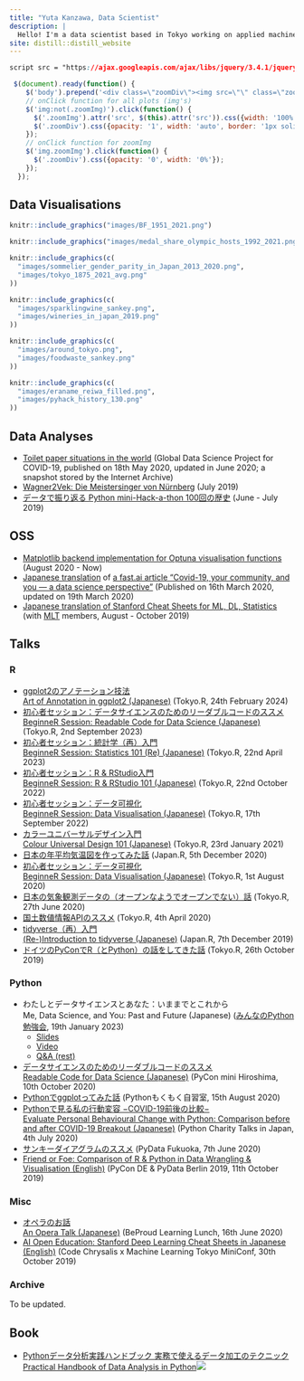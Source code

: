 ```yaml
---
title: "Yuta Kanzawa, Data Scientist"
description: |
  Hello! I'm a data scientist based in Tokyo working on applied machine learning, business intelligence and data visualisation. Always under construction.
site: distill::distill_website
---
```


```css
script src = "https://ajax.googleapis.com/ajax/libs/jquery/3.4.1/jquery.min.js"
```

```js
 $(document).ready(function() {
    $('body').prepend('<div class=\"zoomDiv\"><img src=\"\" class=\"zoomImg\"></div>');
    // onClick function for all plots (img's)
    $('img:not(.zoomImg)').click(function() {
      $('.zoomImg').attr('src', $(this).attr('src')).css({width: '100%'});
      $('.zoomDiv').css({opacity: '1', width: 'auto', border: '1px solid white', borderRadius: '5px', position: 'fixed', top: '55%', left: '50%', marginRight: '-50%', transform: 'translate(-50%, -50%)', boxShadow: '0px 0px 50px #888888', zIndex: '50', overflow: 'auto', maxHeight: '90%'});
    });
    // onClick function for zoomImg
    $('img.zoomImg').click(function() {
      $('.zoomDiv').css({opacity: '0', width: '0%'}); 
    });
  });
```

## Data Visualisations
```r
knitr::include_graphics("images/BF_1951_2021.png")
```
```r
knitr::include_graphics("images/medal_share_olympic_hosts_1992_2021.png")
```
```r
knitr::include_graphics(c(
  "images/sommelier_gender_parity_in_Japan_2013_2020.png",
  "images/tokyo_1875_2021_avg.png"
))
```
```r
knitr::include_graphics(c(
  "images/sparklingwine_sankey.png",
  "images/wineries_in_japan_2019.png"
))
```
```r
knitr::include_graphics(c(
  "images/around_tokyo.png",
  "images/foodwaste_sankey.png"
))
```
```r
knitr::include_graphics(c(
  "images/eraname_reiwa_filled.png",
  "images/pyhack_history_130.png"
))
```

## Data Analyses
- [Toilet paper situations in the world](http://web.archive.org/web/20210129183831/https://www.covid19analytics.org/post/toilet-paper-situations-in-the-world) (Global Data Science Project for COVID-19, published on 18th May 2020, updated in June 2020; a snapshot stored by the Internet Archive)
- [Wagner2Vek: Die Meistersinger von Nürnberg](Wagner2Vek_Meistersinger.html) (July 2019)
- [データで振り返る Python mini-Hack-a-thon 100回の歴史](Pyhack100thAniv.html) (June - July 2019)

## OSS
- [Matplotlib backend implementation for Optuna visualisation functions](https://github.com/optuna/optuna/pull/1756) (August 2020 - Now)
- [Japanese translation](https://qiita.com/yutakanzawa/items/89f313f4f26a3abc398e) of [a fast.ai article "Covid-19, your community, and you — a data science perspective"](https://www.fast.ai/2020/03/09/coronavirus/) (Published on 16th March 2020, updated on 19th March 2020)
- [Japanese translation of Stanford Cheat Sheets for ML, DL, Statistics](https://stanford.edu/~shervine/l/ja/teaching/) (with [MLT](https://www.mlt.ai) members, August - October 2019)

## Talks
### R
- [ggplot2のアノテーション技法<br>Art of Annotation in ggplot2 (Japanese)](TokyoR/ggplot2のアノテーション技法_TokyoR_20240224.pdf) (Tokyo.R, 24th February 2024)
- [初心者セッション：データサイエンスのためのリーダブルコードのススメ<br>BeginneR Session: Readable Code for Data Science (Japanese)](TokyoR/初心者セッション_データサイエンスのためのリーダブルコードのススメ_TokyoR_20230902.pdf) (Tokyo.R, 2nd September 2023)
- [初心者セッション：統計学（再）入門<br>BeginneR Session: Statistics 101 (Re) (Japanese)](TokyoR/初心者セッション_統計学（再）入門_TokyoR_20230422.pdf) (Tokyo.R, 22nd April 2023)
- [初心者セッション：R & RStudio入門<br>BeginneR Session: R & RStudio 101 (Japanese)](TokyoR/初心者セッション_R&RStudio入門_TokyoR_20221022.pdf) (Tokyo.R, 22nd October 2022)
- [初心者セッション：データ可視化<br>BeginneR Session: Data Visualisation (Japanese)](TokyoR/初心者セッション_データ可視化_TokyoR_20220917.pdf) (Tokyo.R, 17th September 2022)
- [カラーユニバーサルデザイン入門<br>Colour Universal Design 101 (Japanese)](TokyoR/カラーユニバーサルデザイン入門_TokyoR_20210123.pdf) (Tokyo.R, 23rd January 2021)
- [日本の年平均気温図を作ってみた話](TokyoR/日本の年平均気温図を作ってみた話_JapanR_2020_20201205.pdf) (Japan.R, 5th December 2020)
- [初心者セッション：データ可視化<br>BeginneR Session: Data Visualisation (Japanese)](TokyoR/初心者セッション_データ可視化_TokyoR_20200801.pdf) (Tokyo.R, 1st August 2020)
- [日本の気象観測データの（オープンなようでオープンでない）話](TokyoR/日本の気象観測データの（オープンなようでオープンでない）話_TokyoR_20200627.pdf) (Tokyo.R, 27th June 2020)
- [国土数値情報APIのススメ](TokyoR/国土数値情報APIのススメ_TokyoR_20200404.pdf) (Tokyo.R, 4th April 2020)
- [tidyverse（再）入門<br>(Re-)Introduction to tidyverse (Japanese)](TokyoR/Tidyverse（再）入門_JapanR_2019_20191207.pdf) (Japan.R, 7th December 2019)
- [ドイツのPyConでR（とPython）の話をしてきた話](TokyoR/ドイツのPyConでR（とPython）の話をしてきた話_TokyoR_82_20191026.pdf) (Tokyo.R, 26th October 2019)

### Python
- わたしとデータサイエンスとあなた：いままでとこれから<br>Me, Data Science, and You: Past and Future (Japanese) ([みんなのPython勉強会](https://startpython.connpass.com/event/270311/), 19th January 2023)
  - [Slides](StaPy/わたしとデータサイエンスとあなた_いままでとこれから_みんなのPython勉強会_20230119.pdf)
  - [Video](https://youtu.be/dLkJura4TYc)
  - [Q&A (rest)](https://twitter.com/info_stapy/status/1616052911259398145)
- [データサイエンスのためのリーダブルコードのススメ<br>Readable Code for Data Science (Japanese)](PyCon/PyCon_mini_Hiroshima/データサイエンスのためのリーダブルコードのススメ_PyCon_mini_Hiroshima_20201010.pdf) (PyCon mini Hiroshima, 10th October 2020)
- [Pythonでggplotってみた話](misc/Pythonでggplotってみた話_Pythonもくもく自習室_20200815.pdf) (Pythonもくもく自習室, 15th August 2020)
- [Pythonで見る私の行動変容 −COVID-19前後の比較−<br>Evaluate Personal Behavioural Change with Python: Comparison before and after COVID-19 Breakout (Japanese)](PyCon/Python_Charity_Talks_in_Japan/Pythonで見る私の行動変容_−COVID-19前後の比較−_Python_Charity_Talks_in_Japan_20200704.pdf) (Python Charity Talks in Japan, 4th July 2020)
- [サンキーダイアグラムのススメ](PyData/サンキーダイアグラムのススメ_PyData_Fukuoka_20200607.pdf) (PyData Fukuoka, 7th June 2020)
- [Friend or Foe: Comparison of R & Python in Data Wrangling & Visualisation (English)](PyConDE2019/Friend_or_Foe_Comparison_of_R_&_Python_in_Data_Wrangling_&_Visualisation_PyConDE_2019Oct.pdf) (PyCon DE & PyData Berlin 2019, 11th October 2019)

### Misc
- [オペラのお話<br>An Opera Talk (Japanese)](misc/オペラのお話_BPLL_20200616_公開用.pdf) (BeProud Learning Lunch, 16th June 2020)
- [AI Open Education: Stanford Deep Learning Cheat Sheets in Japanese (English)](MLT/AI_Open_Education_Stanford_Deep_Learning_Cheat_Sheets_in_Japanese_MLT_CodeChrysalis_20191030.pdf) (Code Chrysalis x Machine Learning Tokyo MiniConf, 30th October 2019)

### Archive
To be updated.

## Book
- [Pythonデータ分析実践ハンドブック 実務で使えるデータ加工のテクニック<br>Practical Handbook of Data Analysis in Python](https://book.impress.co.jp/books/1122101021)![](https://img.ips.co.jp/ij/22/1122101021/1122101021-520x.jpg)